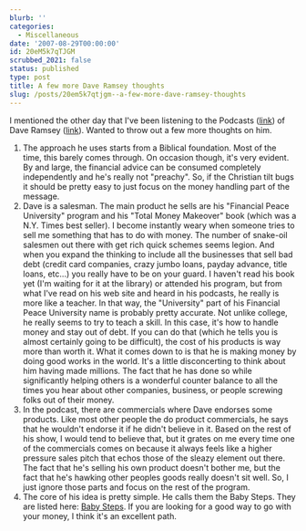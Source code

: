 ```yaml
---
blurb: ''
categories:
  - Miscellaneous
date: '2007-08-29T00:00:00'
id: 20eM5k7qTJGM
scrubbed_2021: false
status: published
type: post
title: A few more Dave Ramsey thoughts
slug: /posts/20em5k7qtjgm--a-few-more-dave-ramsey-thoughts
---
```


I mentioned the other day that I've been listening to the Podcasts ([link](http://www.daveramsey.com/etc/cms/index.cfm?intContentID=3236)) of Dave Ramsey ([link](http://www.daveramsey.com/)). Wanted to throw out a few more thoughts on him.

1. The approach he uses starts from a Biblical foundation. Most of the time, this barely comes through. On occasion though, it's very evident. By and large, the financial advice can be consumed completely independently and he's really not "preachy". So, if the Christian tilt bugs it should be pretty easy to just focus on the money handling part of the message.
2. Dave is a salesman. The main product he sells are his "Financial Peace University" program and his "Total Money Makeover" book (which was a N.Y. Times best seller). I become instantly weary when someone tries to sell me something that has to do with money. The number of snake-oil salesmen out there with get rich quick schemes seems legion. And when you expand the thinking to include all the businesses that sell bad debt (credit card companies, crazy jumbo loans, payday advance, title loans, etc...) you really have to be on your guard.
    I haven't read his book yet (I'm waiting for it at the library) or attended his program, but from what I've read on his web site and heard in his podcasts, he really is more like a teacher. In that way, the "University" part of his Financial Peace University name is probably pretty accurate. Not unlike college, he really seems to try to teach a skill. In this case, it's how to handle money and stay out of debt. If you can do that (which he tells you is almost certainly going to be difficult), the cost of his products is way
more than worth it. 
    What it comes down to is that he is making money by doing good works in the world. It's a little disconcerting to think about him having made millions. The fact that he has done so while significantly helping others is a wonderful counter balance to all the times you hear about other companies, business, or
people screwing folks out of their money. 
3. In the podcast, there are commercials where Dave endorses some products. Like most other people the do product commercials, he says that he wouldn't endorse it if he didn't believe in it. Based on the rest of his show, I would tend to believe that, but it grates on me every time one of the commercials comes on because it always feels like a higher pressure sales pitch that echos those of the sleazy element out there. The fact that he's selling his own product doesn't bother me, but the fact that he's hawking other peoples goods really doesn't sit well. 
    So, I just ignore those parts and focus on the rest of the program.
4. The core of his idea is pretty simple. He calls them the Baby Steps. They are listed here: [Baby Steps](http://www.daveramsey.com/etc/cms/baby_steps_2867.htmlc). If you are looking for a good way to go with your money, I think it's an excellent path.



